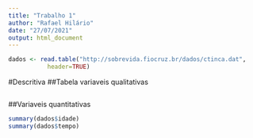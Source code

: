 ```yaml
---
title: "Trabalho 1"
author: "Rafael Hilário"
date: "27/07/2021"
output: html_document
---
```

```r
dados <- read.table("http://sobrevida.fiocruz.br/dados/ctinca.dat",
           header=TRUE)

```
#Descritiva
##Tabela variaveis qualitativas
```r

```


##Variaveis quantitativas
```r
summary(dados$idade)
summary(dados$tempo)
```

